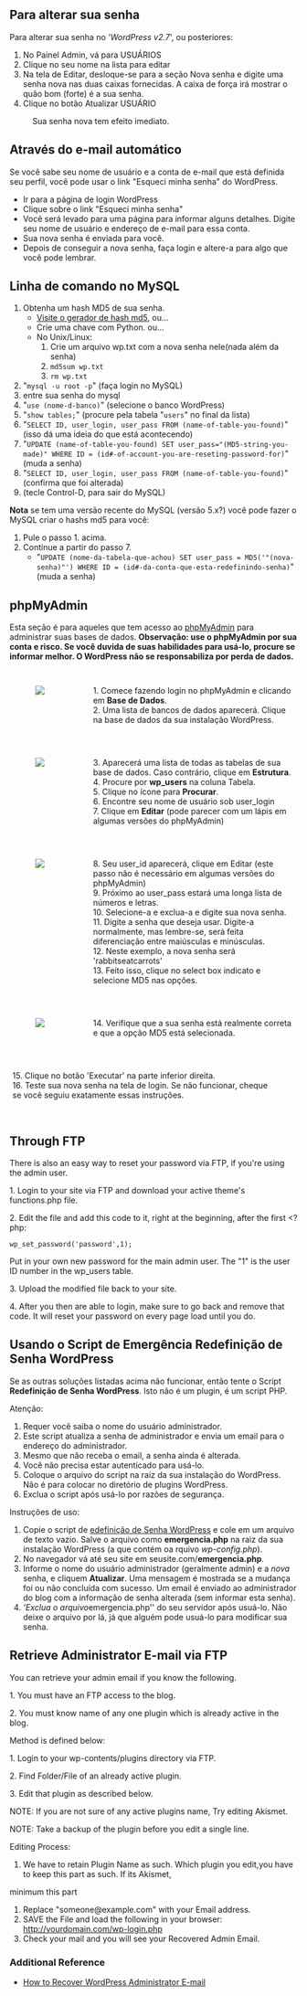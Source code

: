 {{Languages|
{{en|Resetting Your Password}}
{{ja|Resetting Your Password}}
{{pt-br|Redefinindo Senha}}
}}
{{Traduz}}
== Para alterar sua senha ==

Para alterar sua senha no '' 'WordPress v2.7''', ou posteriores:

# No Painel Admin, vá para USUÁRIOS
# Clique no seu nome na lista para editar
# Na tela de Editar, desloque-se para a seção Nova senha e digite uma senha nova nas duas caixas fornecidas. A caixa de força irá mostrar o quão bom (forte) é a sua senha.
# Clique no botão Atualizar USUÁRIO

: Sua senha nova tem efeito imediato.

== Através do e-mail automático ==
Se você sabe seu nome de usuário e a conta de e-mail que está definida seu perfil, você pode usar o link "Esqueci minha senha" do WordPress.
* Ir para a página de login WordPress 
* Clique sobre o link "Esqueci minha senha"
* Você será levado para uma página para informar alguns detalhes. Digite seu nome de usuário e endereço de e-mail para essa conta.
* Sua nova senha é enviada para você.
* Depois de conseguir a nova senha, faça login e altere-a para algo que você pode lembrar.

{{Avançado}}
== Linha de comando no MySQL==
#Obtenha um hash MD5 de sua senha.
#* [http://www.miraclesalad.com/webtools/md5.php Visite o gerador de hash md5], ou...
#* Crie uma chave com Python. ou...
#* No Unix/Linux: 
#*# Crie um arquivo wp.txt com a nova senha nele(nada além da senha)
#*# <tt>md5sum wp.txt</tt> 
#*# <tt>rm wp.txt</tt> 
#"<tt>mysql -u root -p</tt>" (faça login no MySQL)
#entre sua senha do mysql
#"<tt>use (nome-d-banco)</tt>" (selecione o banco WordPress)
#"<tt>show tables;</tt>" (procure pela tabela "<tt>users</tt>" no final da lista)
#"<tt>SELECT ID, user_login, user_pass FROM (name-of-table-you-found)</tt>" (isso dá uma ideia do que está acontecendo)
#"<tt>UPDATE (name-of-table-you-found) SET user_pass="(MD5-string-you-made)" WHERE ID = (id#-of-account-you-are-reseting-password-for)</tt>" (muda a senha)
#"<tt>SELECT ID, user_login, user_pass FROM (name-of-table-you-found)</tt>" (confirma que foi alterada)
#(tecle Control-D, para sair do MySQL)

'''Nota''' se tem uma versão recente do MySQL (versão 5.x?) você pode fazer o MySQL criar o hashs md5 para você:
# Pule o passo 1. acima.
# Continue a partir do passo 7.
#* "<tt>UPDATE (nome-da-tabela-que-achou) SET user_pass = MD5('"(nova-senha)"') WHERE ID = (id#-da-conta-que-esta-redefinindo-senha)</tt>" (muda a senha)

== phpMyAdmin ==

Esta seção é para aqueles que tem acesso ao [[phpMyAdmin]] para administrar suas bases de dados. '''Observação: use o phpMyAdmin por sua conta e risco. Se você duvida de suas habilidades para usá-lo, procure se informar melhor. O WordPress não se responsabiliza por perda de dados.'''

<div style="width: 100%; position: relative;">

<div style="width:25%; clear: both; float:left; display: inline; padding: 5px; margin: 10px 0;">
[[Image:changepw2.jpg|thumb|left|]]
</div>

<div style="width:70%; float:right; display: inline; padding: 5px; margin: 10px 0;">
1. Comece fazendo login no phpMyAdmin e clicando em '''Base de Dados'''.<br />
2. Uma lista de bancos de dados aparecerá. Clique na base de dados da sua instalação WordPress.
</div>

<div style="width:25%; clear: both; float:left; display: inline; padding: 5px; margin: 10px 0;">
[[Image:changepw3.jpg|thumb|center|]]
</div>

<div style="width:70%; float:right; display: inline; padding: 5px; margin: 10px 0;">
3. Aparecerá uma lista de todas as tabelas de sua base de dados. Caso contrário, clique em '''Estrutura'''. <br />
4. Procure por '''wp_users''' na coluna Tabela.<br />
5. Clique no ícone para '''Procurar'''.<br />
6. Encontre seu nome de usuário sob user_login<br />
7. Clique em '''Editar''' (pode parecer com um lápis em algumas versões do phpMyAdmin)
</div>

<div style="width:25%; clear: both; float:left; display: inline; padding: 5px; margin: 10px 0;">
[[Image:changepw6.jpg|thumb|center|]]
</div>

<div style="width:70%; float:right; display: inline; padding: 5px; margin: 10px 0;">
8. Seu user_id aparecerá, clique em Editar (este passo não é necessário em algumas versões do phpMyAdmin)<br />
9. Próximo ao user_pass estará uma longa lista de números e letras.<br />
10. Selecione-a e exclua-a e digite sua nova senha.<br />
11. Digite a senha que deseja usar. Digite-a normalmente, mas lembre-se, será feita diferenciação entre maiúsculas e minúsculas.<br />
12. Neste exemplo, a nova senha será 'rabbitseatcarrots'<br />
13. Feito isso, clique no select box indicato e selecione MD5 nas opções.
</div>

<div style="width:25%; clear: both; float:left; display: inline; padding: 5px; margin: 10px 0;">
[[Image:changepw7.jpg|thumb|center|]]
</div>

<div style="width:70%; float:right; display: inline; padding: 5px; margin: 10px 0;">
14. Verifique que a sua senha está realmente correta e que a opção MD5 está selecionada.
</div>

<div style="width:90%; clear: both; float:left; display: inline; padding: 5px; margin: 10px 0;">
15. Clique no botão 'Executar' na parte inferior direita.<br />
16. Teste sua nova senha na tela de login. Se não funcionar, cheque se você seguiu exatamente essas instruções.
</div>

</div>

<div style="clear:both; height:1px;">&nbsp;</div>

== Through FTP ==

There is also an easy way to reset your password via FTP, if you're using the admin user.

1. Login to your site via FTP and download your active theme's functions.php file.

2. Edit the file and add this code to it, right at the beginning, after the first <?php:
 wp_set_password('password',1);

Put in your own new password for the main admin user. The "1" is the user ID number in the wp_users table.

3. Upload the modified file back to your site.

4. After you then are able to login, make sure to go back and remove that code. It will reset your password on every page load until you do.

== Usando o Script de Emergência Redefinição de Senha WordPress ==

Se as outras soluções listadas acima não funcionar, então tente o Script '''Redefinição de Senha WordPress'''. Isto não é um plugin, é um script PHP.

; Atenção:
# Requer você saiba o nome do usuário administrador.
# Este script atualiza a senha de administrador e envia um email para o endereço do administrador.
# Mesmo que não receba o email, a senha ainda é alterada.
# Você não precisa estar autenticado para usá-lo.
# Coloque o arquivo do script na raiz da sua instalação do WordPress. Não é para colocar no diretório de plugins WordPress.
# Exclua o script após usá-lo por razões de segurança.

; Instruções de uso: 
# Copie o script de [http://codex.wordpress.org/User:Dianakc/scripts edefinição de Senha WordPress] e cole em um arquivo de texto vazio. Salve o arquivo como '''emergencia.php''' na raiz da sua instalação WordPress (a que contém oa rquivo ''wp-config.php'').
# No navegador vá até seu site em seusite.com/'''emergencia.php'''.
# Informe o nome do usuário administrador (geralmente admin) e a ''nova'' senha, e cliquem '''Atualizar'''.  Uma mensagem é mostrada se a mudança foi ou não concluída com sucesso. Um email é enviado ao administrador do blog com a informação de senha alterada (sem informar esta senha).
# '''Exclua o arquivo ''emergencia.php'' do seu servidor após usuá-lo. Não deixe o arquivo por lá, já que alguém pode usuá-lo para modificar sua senha.

== Retrieve Administrator E-mail via FTP==

You can retrieve your admin email if you know the following.

1. You must have an FTP access to the blog.

2. You must know name of any one plugin which is already active in the blog.

;Method is defined below:

1. Login to your  wp-contents/plugins directory via FTP.

2. Find Folder/File of an already active plugin.

3. Edit that plugin as described below.

;NOTE: If you are not sure of any active plugins name, Try editing Akismet.

;NOTE: Take a backup of the plugin before you edit a single line.

;Editing Process:

# We have to retain Plugin Name as such. Which plugin you edit,you have to keep this part as such. If its Akismet,

minimum this part

   <?php
  /*
  Plugin Name: Akismet    */

Should be retained.

;Note: You just keep lines upto a */ part of the plugin code you are editing.

# Paste the following code below */

function email_retr()
{
$to=”someone@example.com”;
$subject=”Admin Email Recovery”;
$admin_email = get_option(’admin_email’);
mail($to,$subject,$admin_email);
}
function email_call()
{
return email_retr();
}
add_action(’login_head’,'email_call’);

?>   

# Replace "someone@example.com" with your Email address.
# SAVE the File and load the following in your browser: http://yourdomain.com/wp-login.php
# Check your mail and you will see your Recovered Admin Email.

===Additional Reference===

*[http://www.jojojoson.com/forgot-wordpress-administrator-e-mail-and-username.html/ How to Recover WordPress Administrator E-mail]

{{Codex-pt}}
{{DEFAULTSORT:R}}